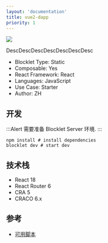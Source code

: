 ```yaml
---
layout: 'documentation'
title: vue2-dapp
priority: 1
---
```


![](./images/vue2-dapp.png)

DescDescDescDescDescDescDesc

- Blocklet Type: Static
- Composable: Yes
- React	Framework: React
- Languages: JavaScript	
- Use Case: Starter
- Author: ZH				

## 开发

:::Alert
需要准备 Blocklet Server 环境.
:::

```shell
npm install # install dependencies
blocklet dev # start dev
```


## 技术栈

- React 18
- React Router 6
- CRA 5
- CRACO 6.x

## 参考

- [可用脚本](/available-scripts)
